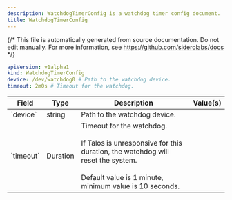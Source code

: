 ```yaml
---
description: WatchdogTimerConfig is a watchdog timer config document.
title: WatchdogTimerConfig
---
```


{/*
This file is automatically generated from source documentation.
Do not edit manually. For more information, see https://github.com/siderolabs/docs
*/}










```yaml
apiVersion: v1alpha1
kind: WatchdogTimerConfig
device: /dev/watchdog0 # Path to the watchdog device.
timeout: 2m0s # Timeout for the watchdog.
```


<table>
  <thead>
    <tr>
      <th>Field</th>
      <th>Type</th>
      <th>Description</th>
      <th>Value(s)</th>
    </tr>
  </thead>
  <tbody>
    <tr>
      <td>`device`</td>
      <td>string</td>
      <td>Path to the watchdog device. </td>
      <td></td>
    </tr>
    <tr>
      <td>`timeout`</td>
      <td>Duration</td>
      <td>Timeout for the watchdog.<br /><br />If Talos is unresponsive for this duration, the watchdog will reset the system.<br /><br />Default value is 1 minute, minimum value is 10 seconds.</td>
      <td></td>
    </tr>
  </tbody>
</table>





